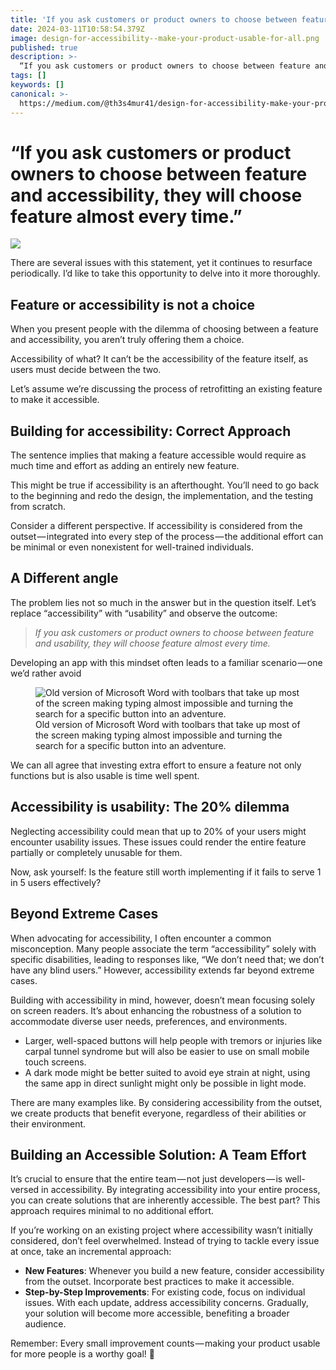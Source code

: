 ```yaml
---
title: 'If you ask customers or product owners to choose between feature and accessibility, they will choose feature almost every time.'
date: 2024-03-11T10:58:54.379Z
image: design-for-accessibility--make-your-product-usable-for-all.png
published: true
description: >-
  “If you ask customers or product owners to choose between feature and accessibility, they will choose feature almost every time.”
tags: []
keywords: []
canonical: >-
  https://medium.com/@th3s4mur41/design-for-accessibility-make-your-product-usable-for-all-ab463198de3f
---
```



# “If you ask customers or product owners to choose between feature and accessibility, they will choose feature almost every time.”

![](design-for-accessibility--make-your-product-usable-for-all.png)

There are several issues with this statement, yet it continues to resurface periodically. I’d like to take this opportunity to delve into it more thoroughly.

## Feature or accessibility is not a choice

When you present people with the dilemma of choosing between a feature and accessibility, you aren’t truly offering them a choice.

Accessibility of what? It can’t be the accessibility of the feature itself, as users must decide between the two.

Let’s assume we’re discussing the process of retrofitting an existing feature to make it accessible.

## Building for accessibility: Correct Approach

The sentence implies that making a feature accessible would require as much time and effort as adding an entirely new feature.

This might be true if accessibility is an afterthought. You’ll need to go back to the beginning and redo the design, the implementation, and the testing from scratch.

Consider a different perspective. If accessibility is considered from the outset — integrated into every step of the process — the additional effort can be minimal or even nonexistent for well-trained individuals.

## A Different angle

The problem lies not so much in the answer but in the question itself. Let’s replace “accessibility” with “usability” and observe the outcome:

> _If you ask customers or product owners to choose between feature and usability, they will choose feature almost every time._

Developing an app with this mindset often leads to a familiar scenario — one we’d rather avoid

<figure>
	<Image
		src={msWord}
		alt="Old version of Microsoft Word with toolbars that take up most of the screen making typing almost impossible and turning the search for a specific button into an adventure."
	/>
	<figcaption>
		Old version of Microsoft Word with toolbars that take up most of the screen making typing almost impossible and
		turning the search for a specific button into an adventure.
	</figcaption>
</figure>

We can all agree that investing extra effort to ensure a feature not only functions but is also usable is time well spent.

## Accessibility is usability: The 20% dilemma

Neglecting accessibility could mean that up to 20% of your users might encounter usability issues. These issues could render the entire feature partially or completely unusable for them.

Now, ask yourself: Is the feature still worth implementing if it fails to serve 1 in 5 users effectively?

## Beyond Extreme Cases

When advocating for accessibility, I often encounter a common misconception. Many people associate the term “accessibility” solely with specific disabilities, leading to responses like, “We don’t need that; we don’t have any blind users.” However, accessibility extends far beyond extreme cases.

Building with accessibility in mind, however, doesn’t mean focusing solely on screen readers. It’s about enhancing the robustness of a solution to accommodate diverse user needs, preferences, and environments.

- Larger, well-spaced buttons will help people with tremors or injuries like carpal tunnel syndrome but will also be easier to use on small mobile touch screens.
- A dark mode might be better suited to avoid eye strain at night, using the same app in direct sunlight might only be possible in light mode.

There are many examples like. By considering accessibility from the outset, we create products that benefit everyone, regardless of their abilities or their environment.

## Building an Accessible Solution: A Team Effort

It’s crucial to ensure that the entire team — not just developers — is well-versed in accessibility. By integrating accessibility into your entire process, you can create solutions that are inherently accessible. The best part? This approach requires minimal to no additional effort.

If you’re working on an existing project where accessibility wasn’t initially considered, don’t feel overwhelmed. Instead of trying to tackle every issue at once, take an incremental approach:

- **New Features**: Whenever you build a new feature, consider accessibility from the outset. Incorporate best practices to make it accessible.
- **Step-by-Step Improvements**: For existing code, focus on individual issues. With each update, address accessibility concerns. Gradually, your solution will become more accessible, benefiting a broader audience.

Remember: Every small improvement counts — making your product usable for more people is a worthy goal! 🌟
